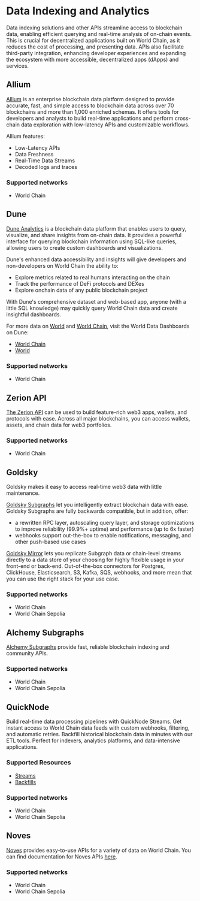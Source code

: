 # Data Indexing and Analytics

Data indexing solutions and other APIs streamline access to blockchain data, enabling efficient querying and real-time analysis of on-chain events. This is crucial for decentralized applications built on World Chain, as it reduces the cost of processing, and presenting data. APIs also facilitate 
third-party integration, enhancing developer experiences and expanding the ecosystem with more accessible, decentralized apps (dApps) and services.

## Allium

[Allium](https://allium.so/) is an enterprise blockchain data platform designed to provide accurate, fast, and simple access to blockchain data across over 70 blockchains and more than 1,000 enriched schemas. It offers tools for developers and analysts to build real-time applications and perform cross-chain data exploration with low-latency APIs and customizable workflows.

Allium features:
- Low-Latency APIs
- Data Freshness
- Real-Time Data Streams
- Decoded logs and traces

### Supported networks

- World Chain

## Dune

[Dune Analytics](https://dune.com/) is a blockchain data platform that enables users to query, visualize, and share insights from on-chain data.
It provides a powerful interface for querying blockchain information using SQL-like queries, allowing users 
to create custom dashboards and visualizations.

Dune's enhanced data accessibility and insights will give developers and non-developers on World Chain the
ability to:
- Explore metrics related to real humans interacting on the chain
- Track the performance of DeFi protocols and DEXes
- Explore onchain data of any public blockchain project

With Dune's comprehensive dataset and web-based app, anyone (with a little SQL knowledge) may quickly query World Chain data and create insightful dashboards.

For more data on [World](https://world.org/) and [World Chain](https://world.org/world-chain), visit the World Data Dashboards on Dune:

- [World Chain](https://dune.com/blockchains/worldchain)
- [World](https://dune.com/world/world)

### Supported networks

- World Chain

## Zerion API

[The Zerion API](https://zerion.io/api) can be used to build feature-rich web3 apps, wallets, and protocols with ease.
 Across all major blockchains, you can access wallets, assets, and chain data for web3 portfolios.

### Supported networks

- World Chain

## Goldsky

Goldsky makes it easy to access real-time web3 data with little maintenance.

[Goldsky Subgraphs](https://docs.goldsky.com/subgraphs/introduction) let you intelligently extract blockchain data with ease. Goldsky Subgraphs are fully backwards compatible, but in addition, offer:
- a rewritten RPC layer, autoscaling query layer, and storage optimizations to improve reliability (99.9%+ uptime) and performance (up to 6x faster)
- webhooks support out-the-box to enable notifications, messaging, and other push-based use cases

[Goldsky Mirror](https://docs.goldsky.com/mirror/introduction) lets you replicate Subgraph data or chain-level streams directly to a data store of your choosing for highly flexible usage in your front-end or back-end. Out-of-the-box connectors for Postgres, ClickHouse, Elasticsearch, S3, Kafka, SQS, webhooks, and more mean that you can use the right stack for your use case.

### Supported networks

- World Chain  
- World Chain Sepolia

## Alchemy Subgraphs

[Alchemy Subgraphs](https://docs.alchemy.com/reference/subgraphs-quickstart) provide fast, reliable blockchain indexing and community APIs.

### Supported networks

- World Chain
- World Chain Sepolia

## QuickNode

Build real-time data processing pipelines with QuickNode Streams. Get instant access to World Chain data feeds with custom webhooks, filtering, and automatic retries. Backfill historical blockchain data in minutes with our ETL tools. Perfect for indexers, analytics platforms, and data-intensive applications.

### Supported Resources

- [Streams](https://www.quicknode.com/streams)
- [Backfills](https://www.quicknode.com/streams/backfills)

### Supported networks

- World Chain
- World Chain Sepolia

## Noves

[Noves](https://www.noves.fi/) provides easy-to-use APIs for a variety of data on World Chain. You can find documentation for Noves APIs [here](https://docs.noves.fi/reference/api-overview).

### Supported networks

- World Chain
- World Chain Sepolia